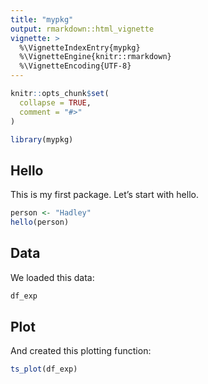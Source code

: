 ```yaml
---
title: "mypkg"
output: rmarkdown::html_vignette
vignette: >
  %\VignetteIndexEntry{mypkg}
  %\VignetteEngine{knitr::rmarkdown}
  %\VignetteEncoding{UTF-8}
---
```


```r
knitr::opts_chunk$set(
  collapse = TRUE,
  comment = "#>"
)
```

```r
library(mypkg)
```

## Hello

This is my first package. Let's start with hello.

```r
person <- "Hadley"
hello(person)
```

## Data

We loaded this data:

```r
df_exp
```

## Plot

And created this plotting function:

```r
ts_plot(df_exp)
```




